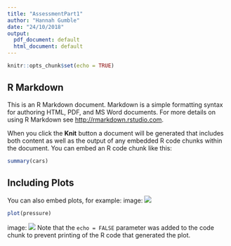 ```yaml
---
title: "AssessmentPart1"
author: "Hannah Gumble"
date: "24/10/2018"
output:
  pdf_document: default
  html_document: default
---
```


```r
knitr::opts_chunk$set(echo = TRUE)
```

## R Markdown

This is an R Markdown document. Markdown is a simple formatting syntax for authoring HTML, PDF, and MS Word documents. For more details on using R Markdown see <http://rmarkdown.rstudio.com>.

When you click the **Knit** button a document will be generated that includes both content as well as the output of any embedded R code chunks within the document. You can embed an R code chunk like this:

```r
summary(cars)
```

## Including Plots

You can also embed plots, for example:
image: ![](Assessmentmap-2.jpg)
```r
plot(pressure)
```
image: ![](Assessmentmap-2.jpg)
Note that the `echo = FALSE` parameter was added to the code chunk to prevent printing of the R code that generated the plot.
